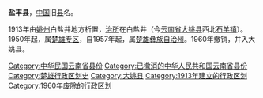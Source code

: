 '''盐丰县'''，[[中国|中国]]旧[[县|县]]名。

1913年由[[姚州_(云南)|姚州]]白盐井地方析置，[[治所|治所]]在白盐井（今[[云南省|云南省]][[大姚县|大姚县]]西北[[石羊镇|石羊镇]]）。1950年起，属[[楚雄专区|楚雄专区]]，自1957年起，属[[楚雄彝族自治州|楚雄彝族自治州]]。1960年撤销，并入大姚县。 

{{中華民國雲南省行政區劃}}
[[Category:中华民国云南省县份|Category:中华民国云南省县份]]
[[Category:已撤消的中华人民共和国云南省县份|Category:已撤消的中华人民共和国云南省县份]]
[[Category:楚雄行政区划史|Category:楚雄行政区划史]]
[[Category:大姚县|Category:大姚县]]
[[Category:1913年建立的行政区划|Category:1913年建立的行政区划]]
[[Category:1960年废除的行政区划|Category:1960年废除的行政区划]]